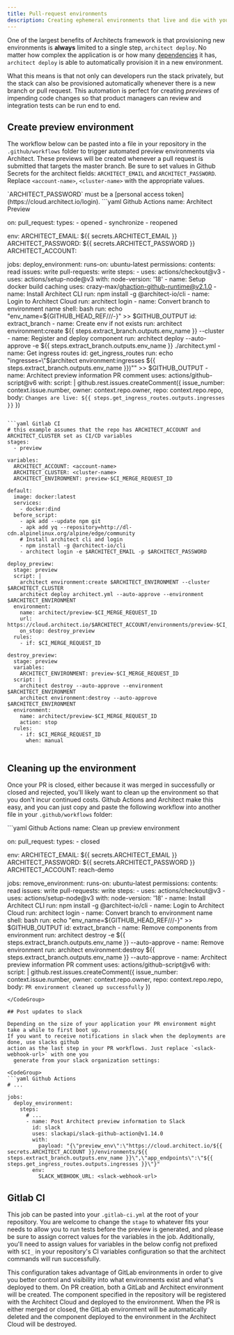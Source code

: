 ```yaml
---
title: Pull-request environments
description: Creating ephemeral environments that live and die with your pull-requests
---
```



One of the largest benefits of Architects framework is that provisioning new environments is **always**
limited to a single step, `architect deploy`. No matter how complex the application is or how many
[dependencies](/components/dependencies) it has, `architect deploy` is able to automatically provision
it in a new environment.

What this means is that not only can developers run the stack privately, but the stack can also be
provisioned automatically whenever there is a new branch or pull request. This automation is perfect for
creating _previews_ of impending code changes so that product managers can review and integration tests
can be run end to end.

## Create preview environment

The workflow below can be pasted into a file in your repository in the `.github/workflows` folder to
trigger automated preview environments via Architect. These previews will be created whenever a pull
request is submitted that targets the master branch. Be sure to set values in Github Secrets for the
architect fields: `ARCHITECT_EMAIL` and `ARCHITECT_PASSWORD`. Replace `<account-name>`, `<cluster-name>`
with the appropriate values.

<Warning>
  `ARCHITECT_PASSWORD` must be a [personal access
  token](https://cloud.architect.io/login).
</Warning>

<CodeGroup>
```yaml Github Actions
name: Architect Preview

on:
  pull_request:
    types:
      - opened
      - synchronize
      - reopened

env:
  ARCHITECT_EMAIL: ${{ secrets.ARCHITECT_EMAIL }}
  ARCHITECT_PASSWORD: ${{ secrets.ARCHITECT_PASSWORD }}
  ARCHITECT_ACCOUNT: <account-name>

jobs:
  deploy_environment:
    runs-on: ubuntu-latest
    permissions:
      contents: read
      issues: write
      pull-requests: write
    steps:
      - uses: actions/checkout@v3
      - uses: actions/setup-node@v3
        with:
          node-version: '18'
      - name: Setup docker build caching
        uses: crazy-max/ghaction-github-runtime@v2.1.0
      - name: Install Architect CLI
        run:  npm install -g @architect-io/cli
      - name: Login to Architect Cloud
        run: architect login
      - name: Convert branch to environment name
        shell: bash
        run: echo "env_name=${GITHUB_HEAD_REF/\//-}" >> $GITHUB_OUTPUT
        id: extract_branch
      - name: Create env if not exists
        run: architect environment:create ${{ steps.extract_branch.outputs.env_name }} --cluster <cluster-name>
      - name: Register and deploy component
        run: architect deploy --auto-approve -e ${{ steps.extract_branch.outputs.env_name }} ./architect.yml
      - name: Get ingress routes
        id: get_ingress_routes
        run: echo "ingresses=\"$(architect environment:ingresses ${{ steps.extract_branch.outputs.env_name }})\"" >> $GITHUB_OUTPUT
      - name: Architect preview information PR comment
        uses: actions/github-script@v6
        with:
          script: |
            github.rest.issues.createComment({
              issue_number: context.issue.number,
              owner: context.repo.owner,
              repo: context.repo.repo,
              body: `Changes are live:
              ${{ steps.get_ingress_routes.outputs.ingresses }}`
            })
```

```yaml Gitlab CI
# this example assumes that the repo has ARCHITECT_ACCOUNT and ARCHITECT_CLUSTER set as CI/CD variables
stages:
  - preview

variables:
  ARCHITECT_ACCOUNT: <account-name>
  ARCHITECT_CLUSTER: <cluster-name>
  ARCHITECT_ENVIRONMENT: preview-$CI_MERGE_REQUEST_ID

default:
  image: docker:latest
  services:
    - docker:dind
  before_script:
    - apk add --update npm git
    - apk add yq --repository=http://dl-cdn.alpinelinux.org/alpine/edge/community
    # Install architect cli and login
    - npm install -g @architect-io/cli
    - architect login -e $ARCHITECT_EMAIL -p $ARCHITECT_PASSWORD

deploy_preview:
  stage: preview
  script: |
    architect environment:create $ARCHITECT_ENVIRONMENT --cluster $ARCHITECT_CLUSTER
    architect deploy architect.yml --auto-approve --environment $ARCHITECT_ENVIRONMENT
  environment:
    name: architect/preview-$CI_MERGE_REQUEST_ID
    url: https://cloud.architect.io/$ARCHITECT_ACCOUNT/environments/preview-$CI_MERGE_REQUEST_ID/
    on_stop: destroy_preview
  rules:
    - if: $CI_MERGE_REQUEST_ID

destroy_preview:
  stage: preview
  variables:
    ARCHITECT_ENVIRONMENT: preview-$CI_MERGE_REQUEST_ID
  script: |
    architect destroy --auto-approve --environment $ARCHITECT_ENVIRONMENT
    architect environment:destroy --auto-approve $ARCHITECT_ENVIRONMENT
  environment:
    name: architect/preview-$CI_MERGE_REQUEST_ID
    action: stop
  rules:
    - if: $CI_MERGE_REQUEST_ID
      when: manual
```

```yaml CircleCI

```
</CodeGroup>

## Cleaning up the environment

Once your PR is closed, either because it was merged in successfully or closed and rejected, you'll
likely want to clean up the environment so that you don't incur continued costs. Github Actions and
Architect make this easy, and you can just copy and paste the following workflow into another file
in your `.github/workflows` folder:

<CodeGroup>
```yaml Github Actions
name: Clean up preview environment

on:
  pull_request:
    types:
      - closed

env:
  ARCHITECT_EMAIL: ${{ secrets.ARCHITECT_EMAIL }}
  ARCHITECT_PASSWORD: ${{ secrets.ARCHITECT_PASSWORD }}
  ARCHITECT_ACCOUNT: reach-demo

jobs:
  remove_environment:
    runs-on: ubuntu-latest
    permissions:
      contents: read
      issues: write
      pull-requests: write
    steps:
      - uses: actions/checkout@v3
      - uses: actions/setup-node@v3
        with:
          node-version: '18'
      - name: Install Architect CLI
        run:  npm install -g @architect-io/cli
      - name: Login to Architect Cloud
        run: architect login
      - name: Convert branch to environment name
        shell: bash
        run: echo "env_name=${GITHUB_HEAD_REF/\//-}" >> $GITHUB_OUTPUT
        id: extract_branch
      - name: Remove components from environment
        run: architect destroy -e ${{ steps.extract_branch.outputs.env_name }} --auto-approve
      - name: Remove environment
        run: architect environment:destroy ${{ steps.extract_branch.outputs.env_name }} --auto-approve
      - name: Architect preview information PR comment
        uses: actions/github-script@v6
        with:
          script: |
            github.rest.issues.createComment({
              issue_number: context.issue.number,
              owner: context.repo.owner,
              repo: context.repo.repo,
              body: `PR environment cleaned up successfully`
            })
```
</CodeGroup>

## Post updates to slack

Depending on the size of your application your PR environment might take a while to first boot up.
If you want to receive notifications in slack when the deployments are done, use slacks github
action as the last step in your PR workflows. Just replace `<slack-webhook-url>` with one you
  generate from your slack organization settings:

<CodeGroup>
```yaml Github Actions
# ...

jobs:
  deploy_environment:
    steps:
      # ...
      - name: Post Architect preview information to Slack
        id: slack
        uses: slackapi/slack-github-action@v1.14.0
        with:
          payload: "{\"preview_env\":\"https://cloud.architect.io/${{ secrets.ARCHITECT_ACCOUNT }}/environments/${{ steps.extract_branch.outputs.env_name }}\",\"app_endpoints\":\"${{ steps.get_ingress_routes.outputs.ingresses }}\"}"
        env:
          SLACK_WEBHOOK_URL: <slack-webhook-url>
```
</CodeGroup>

## Gitlab CI

This job can be pasted into your `.gitlab-ci.yml` at the root of your repository. You are welcome
to change the `stage` to whatever fits your needs to allow you to run tests before the preview is
generated, and please be sure to assign correct values for the variables in the job. Additionally,
you'll need to assign values for variables in the below config not prefixed with `$CI_` in your
repository's CI variables configuration so that the architect commands will run successfully.

This configuration takes advantage of GitLab environments in order to give you better control and
visibility into what environments exist and what's deployed to them. On PR creation, both a GitLab
and Architect environment will be created. The component specified in the repository will be registered
with the Architect Cloud and deployed to the environment. When the PR is either merged or closed, the
GitLab environment will be automatically deleted and the component deployed to the environment in the
Architect Cloud will be destroyed.
